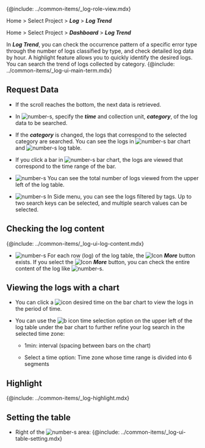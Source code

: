 {@include: ../common-items/_log-role-view.mdx}

<Xclude product='aws-log'>

Home > Select Project > **_Log_** > **_Log Trend_**

</Xclude>

<InDoc product='aws-log'>

Home > Select Project > **_Dashboard_** > **_Log Trend_**

</InDoc>

In **_Log Trend_**, you can check the occurrence pattern of a specific error type through the number of logs classified by type, and check detailed log data by hour. A highlight feature allows you to quickly identify the desired logs. You can search the trend of logs collected by category. {@include: ../common-items/_log-ui-main-term.mdx}

<ImgLang img='log-trend.png' desc='로그 트렌드'/>

## Request Data

-   If the scroll reaches the bottom, the next data is retrieved.

-   In ![number-s](/img/number-01.png), specify the **_time_** and collection unit, **_category_**, of the log data to be searched.

-   If the **_category_** is changed, the logs that correspond to the selected category are searched. You can see the logs in ![number-s](/img/number-02.png) bar chart and ![number-s](/img/number-03.png) log table.

-   If you click a bar in ![number-s](/img/number-02.png) bar chart, the logs are viewed that correspond to the time range of the bar. 

-   ![number-s](/img/number-03.png) You can see the total number of logs viewed from the upper left of the log table.

-   ![number-s](/img/number-04.png) In Side menu, you can see the logs filtered by tags. Up to two search keys can be selected, and multiple search values can be selected.

## Checking the log content

{@include: ../common-items/_log-ui-log-content.mdx} 

-   ![number-s](/img/number-03.png) For each row (log) of the log table, the ![Icon](/img/ic-caret-right.svg) **_More_** button exists. If you select the ![Icon](/img/ic-caret-right.svg) **_More_** button, you can check the entire content of the log like ![number-s](/img/number-05.png).

## Viewing the logs with a chart

<ImgLang img='log-trend.png' desc='로그 트렌드 바 차트 sc'/>

-   You can click a ![icon](/img/char-a.svg) desired time on the bar chart to view the logs in the period of time.

-   You can use the ![b icon](/img/char-b.svg) time selection option on the upper left of the log table under the bar chart to further refine your log search in the selected time zone:

    -   1min: interval (spacing between bars on the chart)

    -   Select a time option: Time zone whose time range is divided into 6 segments

## Highlight

{@include: ../common-items/_log-highlight.mdx} 

## Setting the table

-   Right of the ![number-s](/img/number-03.png) area: {@include: ../common-items/_log-ui-table-setting.mdx} 

